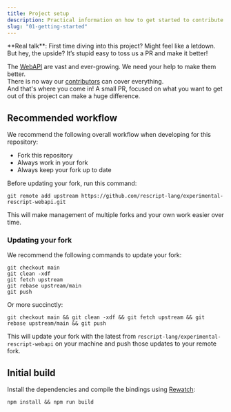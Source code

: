 ```yaml
---
title: Project setup
description: Practical information on how to get started to contribute to the project.
slug: "01-getting-started"
---
```



<Aside type="caution">
  **Real talk**: First time diving into this project? Might feel like a letdown.
  But hey, the upside? It’s stupid easy to toss us a PR and make it better!
</Aside>

The [WebAPI](https://developer.mozilla.org/en-US/docs/Web/API) are vast and ever-growing. We need your help to make them better.  
There is no way our [contributors](https://github.com/rescript-lang/experimental-rescript-webapi/graphs/contributors) can cover everything.  
And that's where you come in! A small PR, focused on what you want to get out of this project can make a huge difference.

## Recommended workflow

We recommend the following overall workflow when developing for this repository:

- Fork this repository
- Always work in your fork
- Always keep your fork up to date

Before updating your fork, run this command:

```shell
git remote add upstream https://github.com/rescript-lang/experimental-rescript-webapi.git
```

This will make management of multiple forks and your own work easier over time.

### Updating your fork

We recommend the following commands to update your fork:

```shell
git checkout main
git clean -xdf
git fetch upstream
git rebase upstream/main
git push
```

Or more succinctly:

```shell
git checkout main && git clean -xdf && git fetch upstream && git rebase upstream/main && git push
```

This will update your fork with the latest from `rescript-lang/experimental-rescript-webapi` on your machine and push those updates to your remote fork.

## Initial build

Install the dependencies and compile the bindings using [Rewatch](https://github.com/rescript-lang/rewatch):

```shell
npm install && npm run build
```
